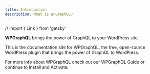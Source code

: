 ```yaml
---
title: Introduction
description: What is WPGraphQL?
---
```


// import { Link } from 'gatsby'

**WPGraphQL** brings the power of GraphQL to your WordPress site.

This is the documentation site for WPGraphQL, the free,
open-source WordPress plugin that brings the power of GraphQL to
WordPress.

For more info about WPGraphQL check out our <Link to="/guides/about-wpgraphql/">WPGraphQL Guide</Link> or continue to <Link to="/getting-started/install-and-activate/">Install and Activate</Link>.
